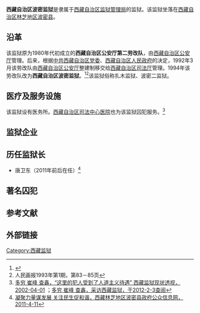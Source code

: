 '''西藏自治区波密监狱'''是隶属于[[西藏自治区监狱管理局|西藏自治区监狱管理局]]的监狱。该监狱坐落在[[西藏自治区|西藏自治区]][[林芝地区|林芝地区]][[波密县|波密县]]。

==沿革==
该监狱原为1980年代初成立的'''西藏自治区公安厅第二劳改队'''，由[[西藏自治区公安厅|西藏自治区公安厅]]管理。后来，根据[[中共西藏自治区党委|中共西藏自治区党委]]、[[西藏自治区人民政府|西藏自治区人民政府]]的决定，1992年3月该劳改队由[[西藏自治区公安厅|西藏自治区公安厅]]整建制移交给[[西藏自治区司法厅|西藏自治区司法厅]]管理。1994年该劳改队改为'''西藏自治区波密监狱'''。<ref name=xzfzb>{{Cite web |url=http://epaper.chinatibetnews.com/xzfzb/html/2011-04/26/content_262473.htm |title=高墙内也有“春天” ，西藏法制报，2011-04-26 |access-date=2012-02-03 |archive-url=https://web.archive.org/web/20160304102901/http://epaper.chinatibetnews.com/xzfzb/html/2011-04/26/content_262473.htm |archive-date=2016-03-04 |dead-url=yes }}</ref><ref>人民画报1993年第1期，第83－85页</ref>该监狱俗称扎木监狱、波密二监狱。

==医疗及服务设施==
该监狱设有医务所。[[西藏自治区司法中心医院|西藏自治区司法中心医院]]也为该监狱囚犯服务。<ref name=cf>[http://www.tibet.cn/info/politics/200412/t20041201_3019.html 多穷 崔峰 查鑫，“这里的犯人受到了人道主义待遇” 西藏监狱现状透视，2002-04-01] {{Wayback|url=http://www.tibet.cn/info/politics/200412/t20041201_3019.html |date=20160304113551 }}；[http://2007.tibetmagazine.net/5%EF%BC%8Dp28.htm 多穷 崔峰 查鑫，采访西藏监狱，于2012-2-3查阅]{{Dead link|date=2018年6月 |bot=InternetArchiveBot |fix-attempted=no }}</ref>

==监狱企业==


==历任监狱长==
*唐卫东（2011年前后在任）<ref>[http://www.bomi.gov.cn/Article/ShowArticle.asp?ArticleID=9742 凝聚力量谋发展  关注民生促和谐，西藏林芝地区波密县政府公众信息网，2011-4-11]{{Dead link|date=2018年6月 |bot=InternetArchiveBot |fix-attempted=no }}</ref>

==著名囚犯==

==参考文献==
{{reflist}}

==外部链接==

{{中國建築小作品}}

[[Category:西藏监狱|Category:西藏监狱]]